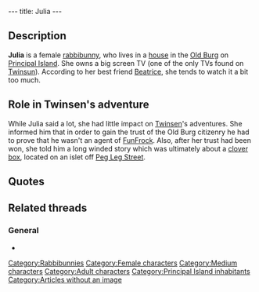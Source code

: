 ---
title: Julia
---

{{Character|
Name=Julia|
Image=DIVERS.gif|
Race=[[Rabbibunny]]|
Gender=Female|
Size=Medium|
Age=Adult}}

{{Quote|
Quote=We don't trust people easily here. Prove that you don't work for FunFrock, clobber a clone!|
Character=[[Julia]]}}

==Description==
'''Julia''' is a female [[rabbibunny]], who lives in a [[Julia's house|house]] in the [[Old Burg]] on [[Principal Island]]. She owns a big screen TV (one of the only TVs found on [[Twinsun]]). According to her best friend [[Beatrice]], she tends to watch it a bit too much.

==Role in Twinsen's adventure==
While Julia said a lot, she had little impact on [[Twinsen]]'s adventures. She informed him that in order to gain the trust of the Old Burg citizenry he had to prove that he wasn't an agent of [[FunFrock]]. Also, after her trust had been won, she told him a long winded story which was ultimately about a [[clover box]], located on an islet off [[Peg Leg Street]].

==Quotes==
{{Quote|
Quote=I've got to tell you something. It's awful! My best friend (Beatrice) is in love with Steven. But Paul, Steven's half brother, left Cindy when Linda got out of the clinic after her bobsleigh accident. But not for Linda, for Tatjana! Only Serge (who secretly admires Steven) has been trying for months to win the love of Tatjana who refuses to talk to Christy since she died. All the while Stephanie - who remarried Serge - discovered the letter from Paulina in which she explained where was the box of clover leaves left behind by Roy. So, evidently, Beatrice wonders if Linda knows about the accident. You get all that?|
Character=Julia}}
{{Quote|
Quote=Go see Beatrice and tell her that Julia sent you. She'll explain all that better than I can. She lives on the outskirts of the Old Burg, in a house next to the sea, on Peg Leg Street.|
Character=Julia}}
{{Quote|
Quote=You know Julia? She is a nice girl. She watches a bit too much TV, but there is some truth in her story: someone left a box for clover leaves on the islet in front of my house. It is too shallow for a boat to get there by water, and since the bridge leading to the islet has collapsed, the only way to get there is to fly.|
Character=Beatrice}}

==Related threads==
===General===
* {{thread|id=9467|title="You get all that?"}}


[[Category:Rabbibunnies]]
[[Category:Female characters]]
[[Category:Medium characters]]
[[Category:Adult characters]]
[[Category:Principal Island inhabitants]]
[[Category:Articles without an image]]